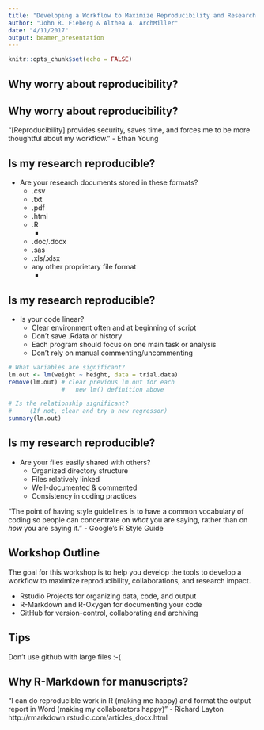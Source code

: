 ```yaml
---
title: "Developing a Workflow to Maximize Reproducibility and Research Impact: Managing Data, Computer Code, and Projects for Success"
author: "John R. Fieberg & Althea A. ArchMiller"
date: "4/11/2017"
output: beamer_presentation
---
```


```r
knitr::opts_chunk$set(echo = FALSE)
```

## Why worry about reproducibility?

\begin{columns}
\begin{column}{0.48\textwidth}
\textbf{Working towards future reproducibility makes my code easier}\\ for my collaborators (and me) to read, run, and debug\\ \textbf{today},\\ and that’s why I think reproducibility is a \\ \textbf{win-win for all researchers}.”

-Althea
\end{column}
\begin{column}{0.48\textwidth}
\includegraphics[width=2in]{images/phd101212s.png}
\end{column}
\end{columns}


## Why worry about reproducibility?

“[Reproducibility] provides security, saves time, and forces me to be more thoughtful about my workflow.” - Ethan Young

\begin{itemize}
\item make your life easier!
\item collaborations
\item broader research impact
\item increased citations
\item transparency
\item grant and journal requirements
\end{itemize}

## Is my research reproducible?

- Are your research documents stored in these formats?
    - .csv
    - .txt
    - .pdf
    - .html
    - .R
        - \textcolor{blue}{YES!}
        
    - .doc/.docx
    - .sas
    - .xls/.xlsx
    - any other proprietary file format
        - \textcolor{red}{NO!}

## Is my research reproducible?

- Is your code linear? 
    - Clear environment often and at beginning of script
    - Don't save .Rdata or history
    - Each program should focus on one main task or analysis
    - Don't rely on manual commenting/uncommenting

```r
# What variables are significant?
lm.out <- lm(weight ~ height, data = trial.data)
remove(lm.out) # clear previous lm.out for each 
               #   new lm() definition above

# Is the relationship significant? 
#     (If not, clear and try a new regressor)
summary(lm.out)
```

        
## Is my research reproducible?

- Are your files easily shared with others?
    - Organized directory structure
    - Files relatively linked
    - Well-documented & commented
    - Consistency in coding practices

"The point of having style guidelines is to have a common vocabulary of coding so people can concentrate on *what* you are saying, rather than on *how* you are saying it." - Google's R Style Guide

## Workshop Outline

The goal for this workshop is to help you develop the tools to develop a workflow to maximize reproducibility, collaborations, and research impact.

- Rstudio Projects for organizing data, code, and output
- R-Markdown and R-Oxygen for documenting your code
- GitHub for version-control, collaborating and archiving

## Tips

Don't use github with large files :-(

## Why R-Markdown for manuscripts?

"I can do reproducible work in R (making me happy) and format the output report in Word (making my collaborators happy)" - Richard Layton http://rmarkdown.rstudio.com/articles_docx.html

